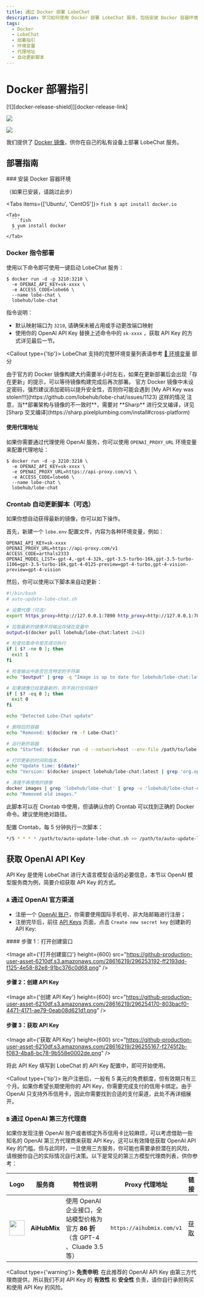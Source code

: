 ```yaml
---
title: 通过 Docker 部署 LobeChat
description: 学习如何使用 Docker 部署 LobeChat 服务，包括安装 Docker 容器环境和使用指令一键启动服务。详细说明如何配置环境变量和使用代理地址。
tags:
  - Docker
  - LobeChat
  - 部署指引
  - 环境变量
  - 代理地址
  - 自动更新脚本
---
```


# Docker 部署指引

<div style={{display:"flex", gap: 4}}>
  [![][docker-release-shield]][docker-release-link]

  [![][docker-size-shield]][docker-size-link]

  [![][docker-pulls-shield]][docker-pulls-link]
</div>

我们提供了 [Docker 镜像][docker-release-link]，供你在自己的私有设备上部署 LobeChat 服务。

## 部署指南

<Steps>
  ### 安装 Docker 容器环境

  （如果已安装，请跳过此步）

  <Tabs items={['Ubuntu', 'CentOS']}>
    <Tab>
      ```fish
      $ apt install docker.io
      ```
    </Tab>

    <Tab>
      ```fish
      $ yum install docker
      ```
    </Tab>
  </Tabs>

  ### Docker 指令部署

  使用以下命令即可使用一键启动 LobeChat 服务：

  ```fish
  $ docker run -d -p 3210:3210 \
    -e OPENAI_API_KEY=sk-xxxx \
    -e ACCESS_CODE=lobe66 \
    --name lobe-chat \
    lobehub/lobe-chat
  ```

  指令说明：

  - 默认映射端口为 `3210`, 请确保未被占用或手动更改端口映射
  - 使用你的 OpenAI API Key 替换上述命令中的 `sk-xxxx` ，获取 API Key 的方式详见最后一节。

  <Callout type={'tip'}>
    LobeChat 支持的完整环境变量列表请参考 [📘 环境变量](/zh/docs/self-hosting/environment-variables)
    部分
  </Callout>

  <Callout>
    由于官方的 Docker
    镜像构建大约需要半小时左右，如果在更新部署后会出现「存在更新」的提示，可以等待镜像构建完成后再次部署。
  </Callout>

  <Callout type="warning">
    官方 Docker 镜像中未设定密码，强烈建议添加密码以提升安全性，否则你可能会遇到 [My API Key was
    stolen!!!](https://github.com/lobehub/lobe-chat/issues/1123) 这样的情况
  </Callout>

  <Callout type="important">
    注意，当**部署架构与镜像的不一致时**，需要对 **Sharp** 进行交叉编译，详见 [Sharp
    交叉编译](https://sharp.pixelplumbing.com/install#cross-platform)
  </Callout>

  #### 使用代理地址

  如果你需要通过代理使用 OpenAI 服务，你可以使用 `OPENAI_PROXY_URL` 环境变量来配置代理地址：

  ```fish
  $ docker run -d -p 3210:3210 \
    -e OPENAI_API_KEY=sk-xxxx \
    -e OPENAI_PROXY_URL=https://api-proxy.com/v1 \
    -e ACCESS_CODE=lobe66 \
    --name lobe-chat \
    lobehub/lobe-chat
  ```

  ### Crontab 自动更新脚本（可选）

  如果你想自动获得最新的镜像，你可以如下操作。

  首先，新建一个 `lobe.env` 配置文件，内容为各种环境变量，例如：

  ```env
  OPENAI_API_KEY=sk-xxxx
  OPENAI_PROXY_URL=https://api-proxy.com/v1
  ACCESS_CODE=arthals2333
  OPENAI_MODEL_LIST=-gpt-4,-gpt-4-32k,-gpt-3.5-turbo-16k,gpt-3.5-turbo-1106=gpt-3.5-turbo-16k,gpt-4-0125-preview=gpt-4-turbo,gpt-4-vision-preview=gpt-4-vision
  ```

  然后，你可以使用以下脚本来自动更新：

  ```bash
  #!/bin/bash
  # auto-update-lobe-chat.sh

  # 设置代理（可选）
  export https_proxy=http://127.0.0.1:7890 http_proxy=http://127.0.0.1:7890 all_proxy=socks5://127.0.0.1:7890

  # 拉取最新的镜像并将输出存储在变量中
  output=$(docker pull lobehub/lobe-chat:latest 2>&1)

  # 检查拉取命令是否成功执行
  if [ $? -ne 0 ]; then
    exit 1
  fi

  # 检查输出中是否包含特定的字符串
  echo "$output" | grep -q "Image is up to date for lobehub/lobe-chat:latest"

  # 如果镜像已经是最新的，则不执行任何操作
  if [ $? -eq 0 ]; then
    exit 0
  fi

  echo "Detected Lobe-Chat update"

  # 删除旧的容器
  echo "Removed: $(docker rm -f Lobe-Chat)"

  # 运行新的容器
  echo "Started: $(docker run -d --network=host --env-file /path/to/lobe.env --name=Lobe-Chat --restart=always lobehub/lobe-chat)"

  # 打印更新的时间和版本
  echo "Update time: $(date)"
  echo "Version: $(docker inspect lobehub/lobe-chat:latest | grep 'org.opencontainers.image.version' | awk -F'"' '{print $4}')"

  # 清理不再使用的镜像
  docker images | grep 'lobehub/lobe-chat' | grep -v 'lobehub/lobe-chat-database' | grep -v 'latest' | awk '{print $3}' | xargs -r docker rmi > /dev/null 2>&1
  echo "Removed old images."
  ```

  此脚本可以在 Crontab 中使用，但请确认你的 Crontab 可以找到正确的 Docker 命令。建议使用绝对路径。

  配置 Crontab，每 5 分钟执行一次脚本：

  ```bash
  */5 * * * * /path/to/auto-update-lobe-chat.sh >> /path/to/auto-update-lobe-chat.log 2>&1
  ```
</Steps>

## 获取 OpenAI API Key

API Key 是使用 LobeChat 进行大语言模型会话的必要信息，本节以 OpenAI 模型服务商为例，简要介绍获取 API Key 的方式。

### `A` 通过 OpenAI 官方渠道

- 注册一个 [OpenAI 账户](https://platform.openai.com/signup)，你需要使用国际手机号、非大陆邮箱进行注册；
- 注册完毕后，前往 [API Keys](https://platform.openai.com/api-keys) 页面，点击 `Create new secret key` 创建新的 API Key:

<Steps>
  #### 步骤 1：打开创建窗口

  <Image alt={'打开创建窗口'} height={600} src="https://github-production-user-asset-6210df.s3.amazonaws.com/28616219/296253192-ff2193dd-f125-4e58-82e8-91bc376c0d68.png" />

  #### 步骤 2：创建 API Key

  <Image alt={'创建 API Key'} height={600} src="https://github-production-user-asset-6210df.s3.amazonaws.com/28616219/296254170-803bacf0-4471-4171-ae79-0eab08d621d1.png" />

  #### 步骤 3：获取 API Key

  <Image alt={'获取 API Key'} height={600} src="https://github-production-user-asset-6210df.s3.amazonaws.com/28616219/296255167-f2745f2b-f083-4ba8-bc78-9b558e0002de.png" />
</Steps>

将此 API Key 填写到 LobeChat 的 API Key 配置中，即可开始使用。

<Callout type={'tip'}>
  账户注册后，一般有 5 美元的免费额度，但有效期只有三个月。如果你希望长期使用你的 API
  Key，你需要完成支付的信用卡绑定。由于 OpenAI
  只支持外币信用卡，因此你需要找到合适的支付渠道，此处不再详细展开。
</Callout>

### `B` 通过 OpenAI 第三方代理商

如果你发现注册 OpenAI 账户或者绑定外币信用卡比较麻烦，可以考虑借助一些知名的 OpenAI 第三方代理商来获取 API Key，这可以有效降低获取 OpenAI API Key 的门槛。但与此同时，一旦使用三方服务，你可能也需要承担潜在的风险，请根据你自己的实际情况自行决策。以下是常见的第三方模型代理商列表，供你参考：

| Logo                                                                                                                                              | 服务商          | 特性说明                                                     | Proxy 代理地址                | 链接                            |
| ------------------------------------------------------------------------------------------------------------------------------------------------- | ------------ | -------------------------------------------------------- | ------------------------- | ----------------------------- |
| <img src="https://github-production-user-asset-6210df.s3.amazonaws.com/17870709/296272721-c3ac0bf3-e433-4496-89c4-ebdc20689c17.jpg" width="40" /> | **AiHubMix** | 使用 OpenAI 企业接口，全站模型价格为官方 **86 折**（含 GPT-4 、Cluade 3.5 等） | `https://aihubmix.com/v1` | [获取](https://lobe.li/CnsM6fH) |

<Callout type={'warning'}>
  **免责申明**: 在此推荐的 OpenAI API Key 由第三方代理商提供，所以我们不对 API Key 的 **有效性** 和
  **安全性** 负责，请你自行承担购买和使用 API Key 的风险。
</Callout>

[docker-pulls-link]: https://hub.docker.com/r/lobehub/lobe-chat
[docker-pulls-shield]: https://img.shields.io/docker/pulls/lobehub/lobe-chat?color=45cc11&labelColor=black&style=flat-square
[docker-release-link]: https://hub.docker.com/r/lobehub/lobe-chat
[docker-release-shield]: https://img.shields.io/docker/v/lobehub/lobe-chat?color=369eff&label=docker&labelColor=black&logo=docker&logoColor=white&style=flat-square
[docker-size-link]: https://hub.docker.com/r/lobehub/lobe-chat
[docker-size-shield]: https://img.shields.io/docker/image-size/lobehub/lobe-chat?color=369eff&labelColor=black&style=flat-square

